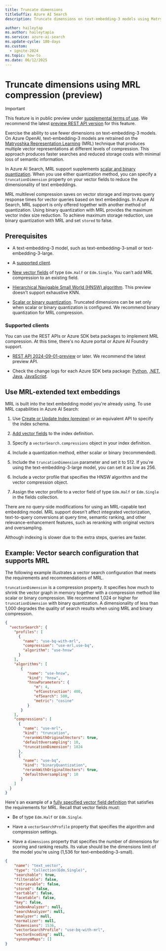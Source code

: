 ```yaml
---
title: Truncate dimensions
titleSuffix: Azure AI Search
description: Truncate dimensions on text-embedding-3 models using Matryoshka Representation Learning (MRL) compression.

author: haileytap
ms.author: haileytapia
ms.service: azure-ai-search
ms.update-cycle: 180-days
ms.custom:
  - ignite-2024
ms.topic: how-to
ms.date: 06/12/2025
---
```


# Truncate dimensions using MRL compression (preview)

> [!IMPORTANT]
> This feature is in public preview under [supplemental terms of use](https://azure.microsoft.com/support/legal/preview-supplemental-terms/). We recommend the latest [preview REST API version](/rest/api/searchservice/search-service-api-versions#preview-versions) for this feature.

Exercise the ability to use fewer dimensions on text-embedding-3 models. On Azure OpenAI, text-embedding-3 models are retrained on the [Matryoshka Representation Learning](https://arxiv.org/abs/2205.13147) (MRL) technique that produces multiple vector representations at different levels of compression. This approach produces faster searches and reduced storage costs with minimal loss of semantic information.

In Azure AI Search, MRL support supplements [scalar and binary quantization](vector-search-how-to-quantization.md). When you use either quantization method, you can specify a `truncationDimension` property on your vector fields to reduce the dimensionality of text embeddings.

MRL multilevel compression saves on vector storage and improves query response times for vector queries based on text embeddings. In Azure AI Search, MRL support is only offered together with another method of quantization. Using binary quantization with MRL provides the maximum vector index size reduction. To achieve maximum storage reduction, use binary quantization with MRL and set `stored` to false.

## Prerequisites

- A text-embedding-3 model, such as text-embedding-3-small or text-embedding-3-large.

- A [supported client](#supported-clients).

- [New vector fields](vector-search-how-to-create-index.md) of type `Edm.Half` or `Edm.Single`. You can't add MRL compression to an existing field.

- [Hierarchical Navigable Small World (HNSW) algorithm](vector-search-ranking.md). This preview doesn't support exhaustive KNN.

- [Scalar or binary quantization](vector-search-how-to-quantization.md). Truncated dimensions can be set only when scalar or binary quantization is configured. We recommend binary quantization for MRL compression.

### Supported clients

You can use the REST APIs or Azure SDK beta packages to implement MRL compression. At this time, there's no Azure portal or Azure AI Foundry support.

- [REST API 2024-09-01-preview](/rest/api/searchservice/indexes/create-or-update?view=rest-searchservice-2024-09-01-preview&preserve-view=true) or later. We recommend the latest preview API.

- Check the change logs for each Azure SDK beta package: [Python](https://github.com/Azure/azure-sdk-for-python/blob/main/sdk/search/azure-search-documents/CHANGELOG.md), [.NET](https://github.com/Azure/azure-sdk-for-net/blob/main/sdk/search/Azure.Search.Documents/CHANGELOG.md), [Java](https://github.com/Azure/azure-sdk-for-java/blob/azure-search-documents_11.1.3/sdk/search/azure-search-documents/CHANGELOG.md), [JavaScript](https://github.com/Azure/azure-sdk-for-js/blob/main/sdk/search/search-documents/CHANGELOG.md).

## Use MRL-extended text embeddings

MRL is built into the text embedding model you're already using. To use MRL capabilities in Azure AI Search:

1. Use [Create or Update Index (preview)](/rest/api/searchservice/indexes/create-or-update?view=rest-searchservice-2024-09-01-preview&preserve-view=true) or an equivalent API to specify the index schema.

1. [Add vector fields](vector-search-how-to-create-index.md) to the index definition.

1. Specify a `vectorSearch.compressions` object in your index definition.

1. Include a quantization method, either scalar or binary (recommended).

1. Include the `truncationDimension` parameter and set it to 512. If you're using the text-embedding-3-large model, you can set it as low as 256.

1. Include a vector profile that specifies the HNSW algorithm and the vector compression object.

1. Assign the vector profile to a vector field of type `Edm.Half` or `Edm.Single` in the fields collection.

There are no query-side modifications for using an MRL-capable text embedding model. MRL support doesn't affect integrated vectorization, text-to-query conversions at query time, semantic ranking, and other relevance-enhancement features, such as reranking with original vectors and oversampling.

Although indexing is slower due to the extra steps, queries are faster.

## Example: Vector search configuration that supports MRL

The following example illustrates a vector search configuration that meets the requirements and recommendations of MRL.

`truncationDimension` is a compression property. It specifies how much to shrink the vector graph in memory together with a compression method like scalar or binary compression. We recommend 1,024 or higher for `truncationDimension` with binary quantization. A dimensionality of less than 1,000 degrades the quality of search results when using MRL and binary compression.

```json
{ 
  "vectorSearch": { 
    "profiles": [ 
      { 
        "name": "use-bq-with-mrl", 
        "compression": "use-mrl,use-bq", 
        "algorithm": "use-hnsw" 
      } 
    ],
    "algorithms": [
       {
          "name": "use-hnsw",
          "kind": "hnsw",
          "hnswParameters": {
             "m": 4,
             "efConstruction": 400,
             "efSearch": 500,
             "metric": "cosine"
          }
       }
    ],
    "compressions": [ 
      { 
        "name": "use-mrl", 
        "kind": "truncation", 
        "rerankWithOriginalVectors": true, 
        "defaultOversampling": 10, 
        "truncationDimension": 1024
      }, 
      { 
        "name": "use-bq", 
        "kind": "binaryQuantization", 
        "rerankWithOriginalVectors": true,
        "defaultOversampling": 10
       } 
    ] 
  } 
} 
```

Here's an example of a [fully specified vector field definition](/rest/api/searchservice/indexes/create-or-update?view=rest-searchservice-2024-09-01-preview&preserve-view=true#searchfield) that satisfies the requirements for MRL. Recall that vector fields must:

- Be of type `Edm.Half` or `Edm.Single`.

- Have a `vectorSearchProfile` property that specifies the algorithm and compression settings.

- Have a `dimensions` property that specifies the number of dimensions for scoring and ranking results. Its value should be the dimensions limit of the model you're using (1,536 for text-embedding-3-small).

```json
{
    "name": "text_vector",
    "type": "Collection(Edm.Single)",
    "searchable": true,
    "filterable": false,
    "retrievable": false,
    "stored": false,
    "sortable": false,
    "facetable": false,
    "key": false,
    "indexAnalyzer": null,
    "searchAnalyzer": null,
    "analyzer": null,
    "normalizer": null,
    "dimensions": 1536,
    "vectorSearchProfile": "use-bq-with-mrl",
    "vectorEncoding": null,
    "synonymMaps": []
}
```
